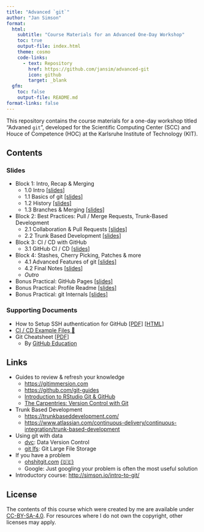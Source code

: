 ```yaml
---
title: "Advanced `git`"
author: "Jan Simson"
format:
  html:
    subtitle: "Course Materials for an Advanced One-Day Workshop"
    toc: true
    output-file: index.html
    theme: cosmo
    code-links:
      - text: Repository
        href: https://github.com/jansim/advanced-git
        icon: github
        target: _blank
  gfm:
    toc: false
    output-file: README.md
format-links: false
---
```


This repository contains the course materials for a one-day workshop titled "Advaned `git`", developed for the Scientific Computing Center (SCC) and Houce of Competence (HOC) at the Karlsruhe Institute of Technology (KIT).

<!--
  To update the README, render this file directly via
  quarto render README.qmd --to=gfm
-->

## Contents

### Slides

- Block 1: Intro, Recap & Merging
  - 1.0 Intro [[slides]](https://simson.io/advanced-git/1.0-intro.html)
  - 1.1 Basics of git [[slides]](https://simson.io/advanced-git/1.1-git-basics.html)
  - 1.2 History [[slides]](1.2-history.html)
  - 1.3 Branches & Merging [[slides]](1.3-branches_merging.html)

- Block 2: Best Practices: Pull / Merge Requests, Trunk-Based Development
  - 2.1 Collaboration & Pull Requests [[slides]](https://simson.io/advanced-git/2.1-collaboration-pull-requests.html)
  - 2.2 Trunk Based Development [[slides]](https://simson.io/advanced-git/2.2-trunk-based-development.html)

- Block 3: CI / CD with GitHub
  - 3.1 GitHub CI / CD [[slides]](https://simson.io/advanced-git/3.1-github-CI-CD.html)

- Block 4: Stashes, Cherry Picking, Patches & more
  - 4.1 Advanced Features of git [[slides]](https://simson.io/advanced-git/4.1-advanced-features.html)
  - 4.2 Final Notes [[slides]](https://simson.io/advanced-git/4.2-final_notes.html)
  - *Outro*

- Bonus Practical: GitHub Pages [[slides]](https://simson.io/advanced-git/6.1-bonus-pages.html)
- Bonus Practical: Profile Readme [[slides]](https://simson.io/advanced-git/6.2-bonus-profile-readme.html)
- Bonus Practical: git Internals [[slides]](https://simson.io/advanced-git/6.3-bonus-internals.html)

<!-- *: Since they have to be manually generated, the PDF version of slides may be slightly outdated. Please refer to [this guide](https://revealjs.com/pdf-export/), on how to export your own PDF version from the online slides. -->

### Supporting Documents

- How to Setup SSH authentication for GitHub [[PDF]](https://simson.io/intro-to-git/resources/ssh/how-to-setup-github-ssh.pdf) [[HTML]](https://malikaihle.github.io/Introduction-RStudio-Git-GitHub/SSH.html)
- [CI / CD Example Files 🤖](https://github.com/jansim/advanced-git/tree/main/resources/CI-CD-examples)
- Git Cheatsheet [[PDF]](https://simson.io/intro-to-git/resources/git-cheat-sheet-education.pdf)
  - By [GitHub Education](https://education.github.com/)

## Links

- Guides to review & refresh your knowledge
  - <https://gitimmersion.com>
  - <https://github.com/git-guides>
  - [Introduction to RStudio Git & GitHub](https://lmu-osc.github.io/Introduction-RStudio-Git-GitHub/)
  - [The Carpentries: Version Control with Git](https://swcarpentry.github.io/git-novice/)
- Trunk Based Development
  - <https://trunkbaseddevelopment.com/>
  - <https://www.atlassian.com/continuous-delivery/continuous-integration/trunk-based-development>
- Using git with data
  - [dvc](https://dvc.org/): Data Version Control
  - [git lfs](https://git-lfs.github.com/): Git Large File Storage
- If you have a problem
  - [ohshitgit.com](https://ohshitgit.com/) [(🇩🇪)](https://ohshitgit.com/de)
  - Google: Just googling your problem is often the most useful solution
- Introductory course: <http://simson.io/intro-to-git/>

## License

The contents of this course which were created by me are available under [CC-BY-SA-4.0](https://creativecommons.org/licenses/by-sa/4.0/). For resources where I do not own the copyright, other licenses may apply.

